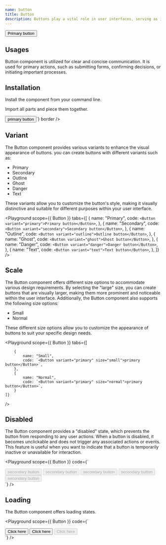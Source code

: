```yaml
---
name: button
title: Button
description: Buttons play a vital role in user interfaces, serving as interactive elements that initiate actions or facilitate navigation within an application. They provide users with clickable elements to interact with the system and perform various tasks.
---
```


<Preview>
    <Button variant="primary">Primary button</Button>
</Preview>

## Usages
Button component is utilized for clear and concise communication. 
It is used for primary actions, such as submitting forms, confirming decisions, or initiating important processes. 

## Installation
Install the component from your command line.

<LiveProvider>
    <LiveEditor code={`npm install @raystack/apsara`} border/>
</LiveProvider>




Import all parts and piece them together.

<LiveProvider>
    <LiveEditor code={`

<Button variant="primary">primary button</Button>`} border />
</LiveProvider>


## Variant
The Button component provides various variants to enhance the visual appearance of buttons. you can create buttons with different variants such as:

- Primary
- Secondary
- Outline
- Ghost
- Danger
- Text

These variants allow you to customize the button's style, making it visually distinctive and suitable for different purposes within your user interface.

<Playground
    scope={{ Button }}
    tabs={[
        {
            name: "Primary",
            code: `<Button variant="primary">Primary button</Button>`,
        },
        {
            name: "Secondary",
            code: `<Button variant="secondary">Secondary button</Button>`,
        },
        {
            name: "Outline",
            code: `<Button variant="outline">Outline button</Button>`,
        },
        {
            name: "Ghost",
            code: `<Button variant="ghost">Ghost button</Button>`,
        },
        {
            name: "Danger",
            code: `<Button variant="danger">Danger button</Button>`,
        },
        {
            name: "Text",
            code: `<Button variant="text">Text button</Button>`,
        },
    ]}
/>

## Scale
The Button component offers different size options to accommodate various design requirements. By selecting the "large" size, you can create buttons that are visually larger, making them more prominent and noticeable within the user interface. Additionally, the Button component also supports the following size options:
- Small
- Normal

These different size options allow you to customize the appearance of buttons to suit your specific design needs.


<Playground
    scope={{ Button }}
    tabs={[
        
        {
            name: "Small",
            code: `<Button variant="primary" size="small">primary button</Button>`,
        },
        {
            name: "Normal",
            code: `<Button variant="primary" size="normal">primary button</Button>`,
        }
    ]}
/>


## Disabled
The Button component provides a "disabled" state, which prevents the button from responding to any user actions. When a button is disabled, it becomes unclickable and does not trigger any associated actions or events. This feature is useful when you want to indicate that a button is temporarily inactive or unavailable for interaction.

<Playground scope={{ Button }} code={`
<div style={{display:'flex', gap: '8px'}}>
    <Button variant="primary" disabled>secondary button</Button>
    <Button variant="outline" disabled>secondary button</Button>
    <Button variant="secondary" disabled>secondary button</Button>
    <Button variant="ghost" disabled>secondary button</Button>
    <Button variant="danger" disabled>secondary button</Button>
</div>
`} />

## Loading
The Button component offers loading states.

<Playground scope={{ Button }} code={`
<div style={{display:'flex', gap: '8px'}}>
    <Button variant="primary" loading>Click here</Button>
    <Button variant="primary" loading loaderText="Custom Loading...">Click here</Button>
    <Button variant="primary" loading loaderText="Loading..." disabled>Click here</Button>
</div>
`} />

